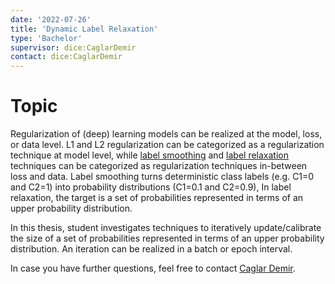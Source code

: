 ```yaml
---
date: '2022-07-26'
title: 'Dynamic Label Relaxation'
type: 'Bachelor'
supervisor: dice:CaglarDemir
contact: dice:CaglarDemir
---
```


# Topic 

Regularization of (deep) learning models can be realized at the model, loss, or data level. 
L1 and L2 regularization can be categorized as a regularization technique at model level,
while [label smoothing](https://arxiv.org/pdf/1906.02629.pdf) and [label relaxation](https://ojs.aaai.org/index.php/AAAI/article/view/17041) techniques can be categorized as 
regularization techniques in-between loss and data.
Label smoothing turns deterministic class labels (e.g. C1=0 and C2=1) into probability distributions (C1=0.1 and C2=0.9), 
In label relaxation, the target is a set of probabilities represented in terms of an upper probability distribution. 

In this thesis, student investigates techniques to iteratively update/calibrate the size of a set of probabilities represented in terms of an upper probability distribution. 
An iteration can be realized in a batch or epoch interval.


In case you have further questions, feel free to contact [Caglar Demir](https://dice-research.org/CaglarDemir).
